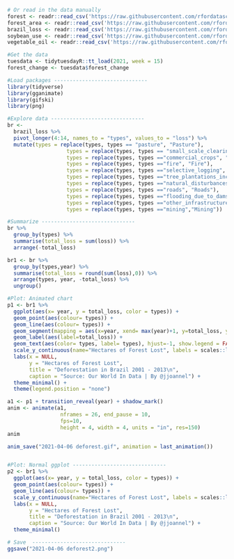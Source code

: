 ```r
# Or read in the data manually
forest <- readr::read_csv('https://raw.githubusercontent.com/rfordatascience/tidytuesday/master/data/2021/2021-04-06/forest.csv')
forest_area <- readr::read_csv('https://raw.githubusercontent.com/rfordatascience/tidytuesday/master/data/2021/2021-04-06/forest_area.csv')
brazil_loss <- readr::read_csv('https://raw.githubusercontent.com/rfordatascience/tidytuesday/master/data/2021/2021-04-06/brazil_loss.csv')
soybean_use <- readr::read_csv('https://raw.githubusercontent.com/rfordatascience/tidytuesday/master/data/2021/2021-04-06/soybean_use.csv')
vegetable_oil <- readr::read_csv('https://raw.githubusercontent.com/rfordatascience/tidytuesday/master/data/2021/2021-04-06/vegetable_oil.csv')

#Get the data
tuesdata <- tidytuesdayR::tt_load(2021, week = 15)
forest_change <- tuesdata$forest_change

#Load packages ------------------------------
library(tidyverse)
library(gganimate)
library(gifski)
library(png)

#Explore data ------------------------------
br <- 
  brazil_loss %>% 
  pivot_longer(4:14, names_to = "types", values_to = "loss") %>% 
  mutate(types = replace(types, types == "pasture", "Pasture"),
                   types = replace(types, types == "small_scale_clearing", "Small scale clearing"),
                   types = replace(types, types =="commercial_crops", "Commercial crops"),
                   types = replace(types, types =="fire", "Fire"),
                   types = replace(types, types =="selective_logging", "Selective Logging"),
                   types = replace(types, types =="tree_plantations_including_palm","Tree plantations"),
                   types = replace(types, types =="natural_disturbances", "Natural Disturbances"),
                   types = replace(types, types =="roads", "Roads"),
                   types = replace(types, types =="flooding_due_to_dams", "Flooding due to dams"),
                   types = replace(types, types =="other_infrastructure", "Other Infrastructure"), 
                   types = replace(types, types =="mining","Mining"))

#Summarize ------------------------------
br %>% 
  group_by(types) %>% 
  summarise(total_loss = sum(loss)) %>% 
  arrange(-total_loss)

br1 <- br %>% 
  group_by(types,year) %>% 
  summarise(total_loss = round(sum(loss),0)) %>% 
  arrange(types, year, -total_loss) %>%
  ungroup()

#Plot: Animated chart
p1 <- br1 %>% 
  ggplot(aes(x= year, y = total_loss, color = types)) +
  geom_point(aes(colour= types)) +
  geom_line(aes(colour= types)) +
  geom_segment(mapping = aes(x=year, xend= max(year)+1, y=total_loss, yend=total_loss), linetype=2) +
  geom_label(aes(label=total_loss)) +
  geom_text(aes(color= types, label= types), hjust=-1, show.legend = FALSE) +
  scale_y_continuous(name="Hectares of Forest Lost", labels = scales::label_number_si(), limits=c(0,3000000)) +
  labs(x = NULL, 
       y = "Hectares of Forest Lost",
       title = "Deforestation in Brazil 2001 - 2013\n",
       caption = "Source: Our World In Data | By @jjoannel") +
  theme_minimal() +
  theme(legend.position = "none")

a1 <- p1 + transition_reveal(year) + shadow_mark()
anim <- animate(a1, 
                 nframes = 26, end_pause = 10,
                 fps=10, 
                 height = 4, width = 4, units = "in", res=150)
anim

anim_save("2021-04-06 deforest.gif", animation = last_animation())


#Plot: Normal ggplot ------------------------------
p2 <- br1 %>% 
  ggplot(aes(x= year, y = total_loss, color = types)) +
  geom_point(aes(colour= types)) +
  geom_line(aes(colour= types)) +
  scale_y_continuous(name="Hectares of Forest Lost", labels = scales::label_number_si(), limits=c(0,3000000)) +
  labs(x = NULL,
       y = "Hectares of Forest Lost",
       title = "Deforestation in Brazil 2001 - 2013\n",
       caption = "Source: Our World In Data | By @jjoannel") +
  theme_minimal()

# Save  ------------------------------
ggsave("2021-04-06 deforest2.png")
```